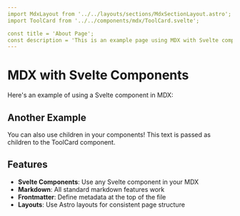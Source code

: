 ```yaml
---
import MdxLayout from '../../layouts/sections/MdxSectionLayout.astro';
import ToolCard from '../../components/mdx/ToolCard.svelte';

const title = 'About Page';
const description = 'This is an example page using MDX with Svelte components';
---
```


<MdxLayout title={title} description={description}>

# MDX with Svelte Components

Here's an example of using a Svelte component in MDX:

<ToolCard 
  title="Svelte in MDX" 
  description="This is a Svelte component rendered in MDX"
  icon="🚀"
/>

## Another Example

<ToolCard title="Another Example" icon="💡">
  You can also use children in your components! This text is passed as children to the ToolCard component.
</ToolCard>

## Features

- **Svelte Components**: Use any Svelte component in your MDX
- **Markdown**: All standard markdown features work
- **Frontmatter**: Define metadata at the top of the file
- **Layouts**: Use Astro layouts for consistent page structure

</MdxLayout>